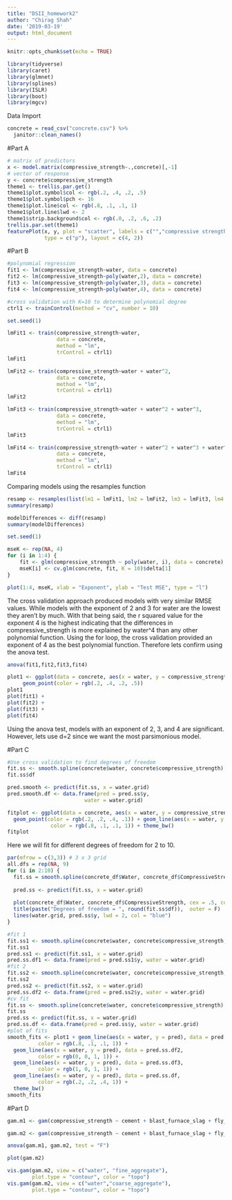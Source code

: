 ```yaml
---
title: "DSII_homework2"
author: "Chirag Shah"
date: '2019-03-19'
output: html_document
---
```


```r
knitr::opts_chunk$set(echo = TRUE)

library(tidyverse)
library(caret)
library(glmnet)
library(splines)
library(ISLR)
library(boot)
library(mgcv)
```

Data Import 

```r
concrete = read_csv("concrete.csv") %>%
  janitor::clean_names()
```

#Part A

```r
# matrix of predictors 
x <- model.matrix(compressive_strength~.,concrete)[,-1]
# vector of response
y <- concrete$compressive_strength
theme1 <- trellis.par.get()
theme1$plot.symbol$col <- rgb(.2, .4, .2, .5)
theme1$plot.symbol$pch <- 16
theme1$plot.line$col <- rgb(.8, .1, .1, 1)
theme1$plot.line$lwd <- 2
theme1$strip.background$col <- rgb(.0, .2, .6, .2)
trellis.par.set(theme1)
featurePlot(x, y, plot = "scatter", labels = c("","compressive strength"),
            type = c("p"), layout = c(4, 2))
```

#Part B

```r
#polynomial regression
fit1 <- lm(compressive_strength~water, data = concrete)
fit2 <- lm(compressive_strength~poly(water,2), data = concrete) 
fit3 <- lm(compressive_strength~poly(water,3), data = concrete) 
fit4 <- lm(compressive_strength~poly(water,4), data = concrete) 
```

```r
#cross validation with K=10 to determine polynomial degree
ctrl1 <- trainControl(method = "cv", number = 10)

set.seed(1)

lmFit1 <- train(compressive_strength~water,
                data = concrete,
                method = "lm",
                trControl = ctrl1)
lmFit1

lmFit2 <- train(compressive_strength~water + water^2,
                data = concrete,
                method = "lm",
                trControl = ctrl1)
lmFit2

lmFit3 <- train(compressive_strength~water + water^2 + water^3,
                data = concrete,
                method = "lm",
                trControl = ctrl1)
lmFit3

lmFit4 <- train(compressive_strength~water + water^2 + water^3 + water^4,
                data = concrete,
                method = "lm",
                trControl = ctrl1)
lmFit4
```

Comparing models using the resamples function

```r
resamp <- resamples(list(lm1 = lmFit1, lm2 = lmFit2, lm3 = lmFit3, lm4 = lmFit4))
summary(resamp)
```

```r
modelDifferences <- diff(resamp)
summary(modelDifferences)
```

```r
set.seed(1)

mseK <- rep(NA, 4)
for (i in 1:4) {
    fit <- glm(compressive_strength ~ poly(water, i), data = concrete)
    mseK[i] <- cv.glm(concrete, fit, K = 10)$delta[1]
}

plot(1:4, mseK, xlab = "Exponent", ylab = "Test MSE", type = "l")
```

The cross validation approach produced models with very similar RMSE values. While models with the exponent of 2 and 3 for water are the lowest they aren't by much. With that being said, the r squared value for the exponent 4 is the highest indicating that the differences in compressive_strength is more explained by water^4 than any other polynomial function. Using the for loop, the cross validation provided an exponent of 4 as the best polynomial function. Therefore lets confirm using the anova test.

```r
anova(fit1,fit2,fit3,fit4) 

plot1 <- ggplot(data = concrete, aes(x = water, y = compressive_strength)) +
     geom_point(color = rgb(.2, .4, .2, .5))
plot1
plot(fit1) + 
plot(fit2) + 
plot(fit3) +
plot(fit4) 
```

Using the anova test, models with an exponent of 2, 3, and 4 are significant. However, lets use d=2 since we want the most parsimonious model. 

#Part C

```r
#Use cross validation to find degrees of freedom 
fit.ss <- smooth.spline(concrete$water, concrete$compressive_strength)
fit.ss$df

pred.smooth <- predict(fit.ss, x = water.grid)
pred.smooth.df <- data.frame(pred = pred.ss$y,
                         water = water.grid)

fitplot <- ggplot(data = concrete, aes(x = water, y = compressive_strength)) +
  geom_point(color = rgb(.2, .2, .4, .1)) + geom_line(aes(x = water, y = pred), data = pred.smooth.df, 
              color = rgb(.8, .1, .1, 1)) + theme_bw() 
fitplot
```

Here we will fit for different degrees of freedom for 2 to 10. 

```r
par(mfrow = c(3,3)) # 3 x 3 grid
all.dfs = rep(NA, 9)
for (i in 2:10) {
  fit.ss = smooth.spline(concrete_df$Water, concrete_df$CompressiveStrength, df = i)
  
  pred.ss <- predict(fit.ss, x = water.grid)
  
  plot(concrete_df$Water, concrete_df$CompressiveStrength, cex = .5, col = "darkgrey")
  title(paste("Degrees of freedom = ", round(fit.ss$df)),  outer = F)
  lines(water.grid, pred.ss$y, lwd = 2, col = "blue")
}
```

```r
#fit 1
fit.ss1 <- smooth.spline(concrete$water, concrete$compressive_strength, df = 58)
fit.ss1
pred.ss1 <- predict(fit.ss1, x = water.grid)
pred.ss.df1 <- data.frame(pred = pred.ss1$y, water = water.grid)
#fit 2
fit.ss2 <- smooth.spline(concrete$water, concrete$compressive_strength, df = 78)
fit.ss2
pred.ss2 <- predict(fit.ss2, x = water.grid)
pred.ss.df2 <- data.frame(pred = pred.ss2$y, water = water.grid)
#cv fit
fit.ss <- smooth.spline(concrete$water, concrete$compressive_strength)
fit.ss
pred.ss <- predict(fit.ss, x = water.grid)
pred.ss.df <- data.frame(pred = pred.ss$y, water = water.grid)
#plot of fits
smooth_fits <- plot1 + geom_line(aes(x = water, y = pred), data = pred.ss.df1,
          color = rgb(.8, .1, .1, 1)) + 
  geom_line(aes(x = water, y = pred), data = pred.ss.df2,
          color = rgb(0, 0, 1, 1)) + 
  geom_line(aes(x = water, y = pred), data = pred.ss.df3,
          color = rgb(1, 0, 1, 1)) + 
  geom_line(aes(x = water, y = pred), data = pred.ss.df,
          color = rgb(.2, .2, .4, 1)) + 
  theme_bw()
smooth_fits
```

#Part D

```r
gam.m1 <- gam(compressive_strength ~ cement + blast_furnace_slag + fly_ash + water + superplasticizer + coarse_aggregate + fine_aggregate + age, data = concrete)

gam.m2 <- gam(compressive_strength ~ cement + blast_furnace_slag + fly_ash + s(water) + superplasticizer + coarse_aggregate + fine_aggregate + age, data = concrete)

anova(gam.m1, gam.m2, test = "F")
```

```r
plot(gam.m2)

vis.gam(gam.m2, view = c("water", "fine_aggregate"), 
        plot.type = "contour", color = "topo")
vis.gam(gam.m2, view = c("water","coarse_aggregate"),
        plot.type = "contour", color = "topo")
```

